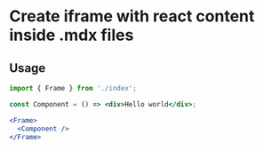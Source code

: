# Create iframe with react content inside .mdx files

## Usage

```jsx
import { Frame } from './index';

const Component = () => <div>Hello world</div>;

<Frame>
  <Component />
</Frame>
```
